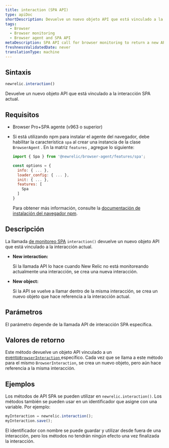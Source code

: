 ```yaml
---
title: interaction (SPA API)
type: apiDoc
shortDescription: Devuelve un nuevo objeto API que está vinculado a la interacción SPA actual.
tags:
  - Browser
  - Browser monitoring
  - Browser agent and SPA API
metaDescription: SPA API call for browser monitoring to return a new API object that is bound to the current interaction.
freshnessValidatedDate: never
translationType: machine
---
```


## Sintaxis

```js
newrelic.interaction()
```

Devuelve un nuevo objeto API que está vinculado a la interacción SPA actual.

## Requisitos

* Browser Pro+SPA agente (v963 o superior)

* Si está utilizando npm para instalar el agente del navegador, debe habilitar la característica `spa` al crear una instancia de la clase `BrowserAgent` . En la matriz `features` , agregue lo siguiente:

  ```js
  import { Spa } from '@newrelic/browser-agent/features/spa';

  const options = {
    info: { ... },
    loader_config: { ... },
    init: { ... },
    features: [
      Spa
    ]
  }
  ```

  Para obtener más información, consulte la [documentación de instalación del navegador npm](https://www.npmjs.com/package/@newrelic/browser-agent#new-relic-browser-agent).

## Descripción

La llamada [de monitoreo SPA](/docs/browser/single-page-app-monitoring/get-started/introduction-single-page-app-monitoring) `interaction()` devuelve un nuevo objeto API que está vinculado a la interacción actual.

* <DNT>**New interaction:**</DNT>

  Si la llamada API lo hace cuando New Relic no está monitoreando actualmente una interacción, se crea una nueva interacción.

* <DNT>**New object:**</DNT>

  Si la API se vuelve a llamar dentro de la misma interacción, se crea un nuevo objeto que hace referencia a la interacción actual.

## Parámetros

El parámetro depende de la llamada API de interacción SPA específica.

## Valores de retorno

Este método devuelve un objeto API vinculado a un [evento`BrowserInteraction` ](/docs/insights/explore-data/attributes/browser-default-attributes-insights#browserinteraction-attributes)específico. Cada vez que se llama a este método para el mismo `BrowserInteraction`, se crea un nuevo objeto, pero aún hace referencia a la misma interacción.

## Ejemplos

Los métodos de API SPA se pueden utilizar en `newrelic.interaction()`. Los métodos también se pueden usar en un identificador que asigne con una variable. Por ejemplo:

```js
myInteraction = newrelic.interaction();
myInteraction.save();
```

El identificador con nombre se puede guardar y utilizar desde fuera de una interacción, pero los métodos no tendrán ningún efecto una vez finalizada la interacción.
